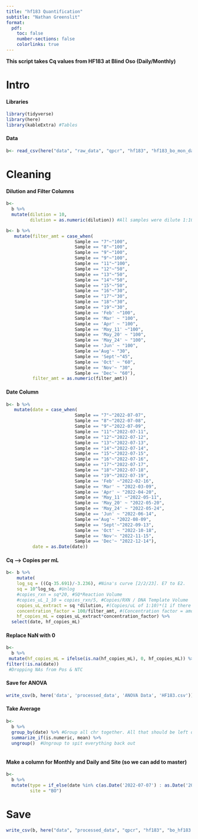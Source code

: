 ```yaml
---
title: "hf183 Quantification"
subtitle: "Nathan Greenslit"
format:
  pdf:
    toc: false
    number-sections: false
    colorlinks: true
---
```


**This script takes Cq values from HF183 at Blind Oso (Daily/Monthly)**

# Intro

#### Libraries

```r
library(tidyverse)
library(here)
library(kableExtra) #Tables
```

#### Data

```r
b<- read_csv(here("data", "raw_data", "qpcr", "hf183", "hf183_bo_mon_daily.csv"))
```

# Cleaning

#### Dilution and Filter Columns

```r
b<- 
  b %>%
  mutate(dilution = 10,
         dilution = as.numeric(dilution)) #All samples were dilute 1:10

b<- b %>%
   mutate(filter_amt = case_when(
                          Sample == "7"~"100",
                          Sample == "8"~"100",
                          Sample == "9"~"100",
                          Sample == "9"~"100",
                          Sample == "11"~"100",
                          Sample == "12"~"50",
                          Sample == "13"~"50",
                          Sample == "14"~"50",
                          Sample == "15"~"50",
                          Sample == "16"~"30",
                          Sample == "17"~"30",
                          Sample == "18"~"30",
                          Sample == "19"~"30",
                          Sample == 'Feb' ~"100",
                          Sample == 'Mar' ~ "100",
                          Sample == 'Apr' ~ "100",
                          Sample == 'May_11' ~"100",
                          Sample == 'May_20' ~ "100",
                          Sample == 'May_24' ~ "100",
                          Sample == 'Jun' ~ "100",
                          Sample =='Aug'~ "30",
                          Sample == 'Sept'~"45",
                          Sample == 'Oct' ~ "60",
                          Sample == 'Nov'~ "30",
                          Sample == 'Dec'~ "60"),
          filter_amt = as.numeric(filter_amt)) 

```

#### Date Column

```r
b<- b %>%
   mutate(date = case_when(
                          Sample == "7"~"2022-07-07",
                          Sample == "8"~"2022-07-08",
                          Sample == "9"~"2022-07-09",
                          Sample == "11"~"2022-07-11",
                          Sample == "12"~"2022-07-12",
                          Sample == "13"~"2022-07-13",
                          Sample == "14"~"2022-07-14",
                          Sample == "15"~"2022-07-15",
                          Sample == "16"~"2022-07-16",
                          Sample == "17"~"2022-07-17",
                          Sample == "18"~"2022-07-18",
                          Sample == "19"~"2022-07-19",
                          Sample == 'Feb' ~"2022-02-16",
                          Sample == 'Mar' ~ "2022-03-09",
                          Sample == 'Apr' ~ "2022-04-20",
                          Sample == 'May_11' ~"2022-05-11",
                          Sample == 'May_20' ~ "2022-05-20",
                          Sample == 'May_24' ~ "2022-05-24",
                          Sample == 'Jun' ~ "2022-06-14",
                          Sample =='Aug'~ "2022-08-09",
                          Sample == 'Sept'~"2022-09-13",
                          Sample == 'Oct' ~ "2022-10-18",
                          Sample == 'Nov'~ "2022-11-15",
                          Sample == 'Dec'~ "2022-12-14"),
          date = as.Date(date)) 
```

#### Cq --> Copies per mL

```r
b<- b %>%
    mutate(
    log_sq = ((Cq-35.691)/-3.236), #Nina's curve [2/2/23]. E7 to E2. 
    sq = 10^log_sq, #Unlog 
    #copies_rxn = sq*20, #SQ*Reaction Volume
    #copies_uL_1_10 = copies_rxn/5, #Copies/RXN / DNA Template Volume
    copies_uL_extract = sq *dilution, #(Copies/uL of 1:10)*(1 if there was no sample dilution // *10 if there was a 1:10 dilution etc.)
    concentration_factor = 100/filter_amt, #(Concentration factor = amount of eluted DNA from ZYMO) / (filter amount from vacuum filtration)
    hf_copies_mL = copies_uL_extract*concentration_factor) %>%
  select(date, hf_copies_mL)
```

#### Replace NaN with 0

```r
b<- 
  b %>%
 mutate(hf_copies_mL = ifelse(is.na(hf_copies_mL), 0, hf_copies_mL)) %>%
filter(!is.na(date))   
 #Dropping NAs from Pos & NTC

```

#### Save for ANOVA

```r
write_csv(b, here('data', 'processed_data', 'ANOVA Data', 'HF183.csv'))
```

#### Take Average

```r
b<- 
  b %>% 
  group_by(date) %>% #Group all chr together. All that should be left out is the numeric vector we want to work with (in this case, copies_mL)
  summarize_if(is.numeric, mean) %>%
  ungroup()  #Ungroup to spit everything back out 
 
```

#### Make a column for Monthly and Daily and Site (so we can add to master)

```r
b<-
  b %>%
  mutate(type = if_else(date %in% c(as.Date('2022-07-07') : as.Date('2022-07-19')), "Daily ", "Monthly"),
         site = "BO")
```

# Save

```r
write_csv(b, here("data", "processed_data", "qpcr", "hf183", "bo_hf183.csv"))
```
